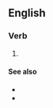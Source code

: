 ==English==

===Verb===
{{head|en|verb form}}

# {{en-past of|deactivate}}

====See also====
* {{l|en|disactivated}}
* {{l|en|inactivated}}